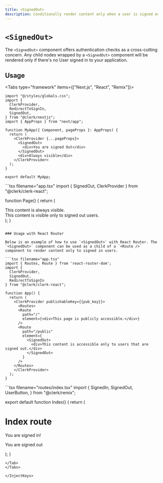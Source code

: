 ```yaml
---
title: <SignedOut>
description: Conditionally render content only when a user is signed out.
---
```


# `<SignedOut>`

The `<SignedOut>` component offers authentication checks as a cross-cutting concern. Any child nodes wrapped by a `<SignedOut>` component will be rendered only if there's no User signed in to your application.

## Usage

<InjectKeys>

<Tabs type="framework" items={["Next.js", "React", "Remix"]}>
  <Tab>
  ```tsx filename="app.tsx"
  import "@/styles/globals.css";
  import {
    ClerkProvider,
    RedirectToSignIn,
    SignedOut,
  } from "@clerk/nextjs";
  import { AppProps } from "next/app";

  function MyApp({ Component, pageProps }: AppProps) {
    return (
      <ClerkProvider {...pageProps}>
        <SignedOut>
          <div>You are signed Out</div>
        </SignedOut>
        <div>Always visible</div>
      </ClerkProvider>
    );
  }

  export default MyApp;
  ```
  </Tab>
  
  <Tab>
  ```tsx filename="app.tsx"
  import { SignedOut, ClerkProvider } from "@clerk/clerk-react";

  function Page() {
    return (
      <ClerkProvider publishableKey={{pub_key}}>
        <section>
          <div>
            This content is always visible.
          </div>
          <SignedOut>
            <div>
              This content is visible only to signed out users.
            </div>
          </SignedOut>
        </section>
      </ClerkProvider>
    );
  }
  ```

  ### Usage with React Router

  Below is an example of how to use `<SignedOut>` with React Router. The `<SignedOut>` component can be used as a child of a `<Route />` component to render content only to signed in users.

  ```tsx filename="app.tsx"
  import { Routes, Route } from 'react-router-dom';
  import {
    ClerkProvider,
    SignedOut,
    RedirectToSignIn
  } from "@clerk/clerk-react";

  function App() {
    return (
      <ClerkProvider publishableKey={{pub_key}}>
        <Routes>
        <Route
          path="/"
          element={<div>This page is publicly accessible.</div>}
        />
        <Route
          path="/public"
          element={
            <SignedOut>
              <div>This content is accessible only to users that are signed out.</div>
            </SignedOut>
          }
        />
      </Routes>
      </ClerkProvider>
    );
  }
  ```
  </Tab>

  <Tab>
  ```tsx filename="routes/index.tsx"
  import {
    SignedIn,
    SignedOut,
    UserButton,
  } from "@clerk/remix";

  export default function Index() {
    return (
      <div>
        <SignedIn>
          <h1>Index route</h1>
          <p>You are signed in!</p>
          <UserButton />
        </SignedIn>
        <SignedOut>
        <p> You are signed out </p>
        </SignedOut>
      </div>
    );
  }
  ```
  </Tab>
</Tabs>

</InjectKeys>